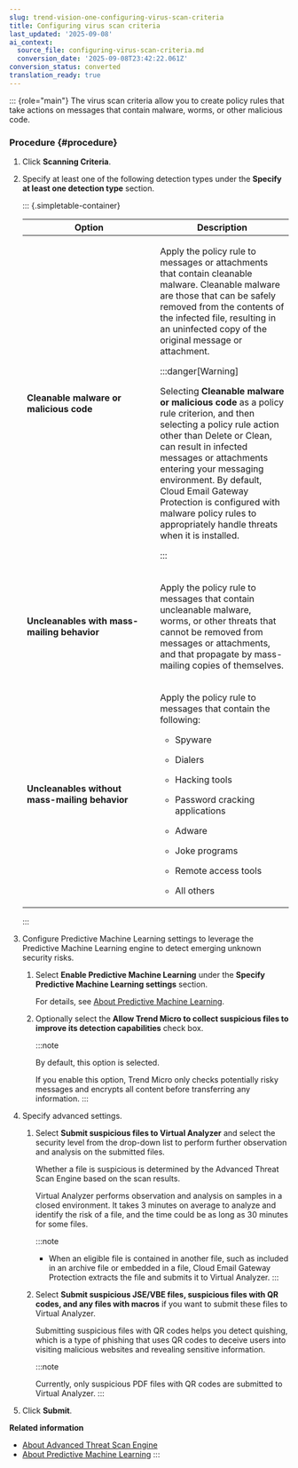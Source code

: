 ```yaml
---
slug: trend-vision-one-configuring-virus-scan-criteria
title: Configuring virus scan criteria
last_updated: '2025-09-08'
ai_context:
  source_file: configuring-virus-scan-criteria.md
  conversion_date: '2025-09-08T23:42:22.061Z'
conversion_status: converted
translation_ready: true
---
```


::: {role="main"}
The virus scan criteria allow you to create policy rules that take actions on messages that contain malware, worms, or other malicious code.

### Procedure {#procedure}

1.  Click **Scanning Criteria**.

2.  Specify at least one of the following detection types under the **Specify at least one detection type** section.

    ::: {.simpletable-container}
    <table id="GUID-A7077C71-C918-4B9B-9506-3EDB7675A568__CHOICETABLE_B45_SQF_BN" class="choicetable" data-border="1">
    <colgroup>
    <col style="width: 50%" />
    <col style="width: 50%" />
    </colgroup>
    <thead>
    <tr class="chhead table-header-style">
    <th class="choptionhd">Option</th>
    <th class="chdeschd">Description</th>
    </tr>
    </thead>
    <tbody>
    <tr class="chrow">
    <td class="choption"><p><strong>Cleanable malware or malicious code</strong></p></td>
    <td class="chdesc"><p>Apply the policy rule to messages or attachments that contain cleanable malware. Cleanable malware are those that can be safely removed from the contents of the infected file, resulting in an uninfected copy of the original message or attachment.</p>
    

    :::danger[Warning]
    
    <p>Selecting <strong>Cleanable malware or malicious code</strong> as a policy rule criterion, and then selecting a policy rule action other than Delete or Clean, can result in infected messages or attachments entering your messaging environment. By default, Cloud Email Gateway Protection is configured with malware policy rules to appropriately handle threats when it is installed.</p>
    

    :::

    </td>
    </tr>
    <tr class="chrow">
    <td class="choption"><p><strong>Uncleanables with mass-mailing behavior</strong></p></td>
    <td class="chdesc"><p>Apply the policy rule to messages that contain uncleanable malware, worms, or other threats that cannot be removed from messages or attachments, and that propagate by mass-mailing copies of themselves.</p></td>
    </tr>
    <tr class="chrow">
    <td class="choption"><p><strong>Uncleanables without mass-mailing behavior</strong></p></td>
    <td class="chdesc"><p>Apply the policy rule to messages that contain the following:</p>
    <ul>
    <li><p>Spyware</p></li>
    <li><p>Dialers</p></li>
    <li><p>Hacking tools</p></li>
    <li><p>Password cracking applications</p></li>
    <li><p>Adware</p></li>
    <li><p>Joke programs</p></li>
    <li><p>Remote access tools</p></li>
    <li><p>All others</p></li>
    </ul></td>
    </tr>
    </tbody>
    </table>
    :::

3.  Configure Predictive Machine Learning settings to leverage the Predictive Machine Learning engine to detect emerging unknown security risks.

    1.  Select **Enable Predictive Machine Learning** under the **Specify Predictive Machine Learning settings** section.

        For details, see [About Predictive Machine Learning](pml-email-security.mdx).

    2.  Optionally select the **Allow Trend Micro to collect suspicious files to improve its detection capabilities** check box.

        :::note

        By default, this option is selected.

        If you enable this option, Trend Micro only checks potentially risky messages and encrypts all content before transferring any information.
        :::

4.  Specify advanced settings.

    1.  Select **Submit suspicious files to Virtual Analyzer** and select the security level from the drop-down list to perform further observation and analysis on the submitted files.

        Whether a file is suspicious is determined by the Advanced Threat Scan Engine based on the scan results.

        Virtual Analyzer performs observation and analysis on samples in a closed environment. It takes 3 minutes on average to analyze and identify the risk of a file, and the time could be as long as 30 minutes for some files.

        :::note

        - When an eligible file is contained in another file, such as included in an archive file or embedded in a file, Cloud Email Gateway Protection extracts the file and submits it to Virtual Analyzer.
        :::

    2.  Select **Submit suspicious JSE/VBE files, suspicious files with QR codes, and any files with macros** if you want to submit these files to Virtual Analyzer.

        Submitting suspicious files with QR codes helps you detect quishing, which is a type of phishing that uses QR codes to deceive users into visiting malicious websites and revealing sensitive information.

        :::note

        Currently, only suspicious PDF files with QR codes are submitted to Virtual Analyzer.
        :::

5.  Click **Submit**.

**Related information**

- [About Advanced Threat Scan Engine](advanced-threat-scan-engine.mdx)
- [About Predictive Machine Learning](pml-email-security.mdx)
:::
